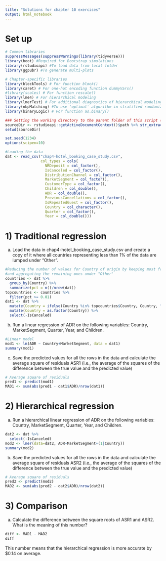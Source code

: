 ```yaml
---
title: "Solutions for chapter 10 exercises"
output: html_notebook
---
```


# Set up

```r
# Common libraries
suppressMessages(suppressWarnings(library(tidyverse)))
library(boot) #Required for Bootstrap simulations
library(rstudioapi) #To load data from local folder
library(ggpubr) #To generate multi-plots

# Chapter-specific libraries
library(blockTools) # For function block()
library(caret) # For one-hot encoding function dummyVars()
#library(scales) # For function rescale()
library(lme4) # For hierarchical modeling
library(lmerTest) # For additional diagnostics of hierarchical modeling
library(nbpMatching) #To use 'optimal' algorithm in stratified randomization
library(binaryLogic) # For function as.binary()

### Setting the working directory to the parent folder of this script (Rstudio only)
sourceDir <- rstudioapi::getActiveDocumentContext()$path %>% str_extract("^.+/")
setwd(sourceDir)

set.seed(1234)
options(scipen=10)
```

```r
#Loading the data
dat <- read_csv("chap4-hotel_booking_case_study.csv", 
                col_types = cols(
                  NRDeposit = col_factor(),
                  IsCanceled = col_factor(),
                  DistributionChannel = col_factor(),
                  MarketSegment = col_factor(),
                  CustomerType = col_factor(),
                  Children = col_double(),
                  ADR = col_double(),
                  PreviousCancellations = col_factor(),
                  IsRepeatedGuest = col_factor(),
                  Country = col_character(),
                  Quarter = col_factor(),
                  Year = col_double()))
```

# 1) Traditional regression

a)	Load the data in chap4-hotel_booking_case_study.csv and create a copy of it where all countries representing less than 1% of the data are lumped under “Other”. 

```r
#Reducing the number of values for Country of origin by keeping most frequent countries only
#and aggregating the remaining ones under "Other"
countries <- dat %>% 
  group_by(Country) %>% 
  summarize(pct = n()/nrow(dat))
topcountries <- countries %>% 
  filter(pct >= 0.01)
dat1 <- dat %>%
  mutate(Country = ifelse(Country %in% topcountries$Country, Country, "Other")) %>%
  mutate(Country = as.factor(Country)) %>%
  select(-IsCanceled)
```

b)	Run a linear regression of ADR on the following variables: Country, MarketSegment, Quarter, Year, and Children.  

```r
#Linear model
mod1 <- lm(ADR ~ Country+MarketSegment, data = dat1)
summary(mod1)
```

c)	Save the predicted values for all the rows in the data and calculate the average square of residuals ASR1 (i.e., the average of the squares of the difference between the true value and the predicted value)

```r
# Average square of residuals
pred1 <- predict(mod1)
MAD1 <- sum(abs(pred1 - dat1$ADR)/nrow(dat1))
```

# 2) Hierarchical regression

a)	Run a hierarchical linear regression of ADR on the following variables: Country, MarketSegment, Quarter, Year, and Children. 

```r
dat2 <- dat %>%
  select(-IsCanceled)
mod2 <- lmer(data=dat2, ADR~MarketSegment+(1|Country))
summary(mod2)
```

b)	Save the predicted values for all the rows in the data and calculate the average square of residuals ASR2 (i.e., the average of the squares of the difference between the true value and the predicted value)

```r
# Average square of residuals
pred2 <- predict(mod2)
MAD2 <- sum(abs(pred2 - dat2$ADR)/nrow(dat2))
```

# 3) Comparison

a)	Calculate the difference between the square roots of ASR1 and ASR2. What is the meaning of this number?

```r
diff <- MAD1 - MAD2
diff
```
This number means that the hierarchical regression is more accurate by $0.14 on average.